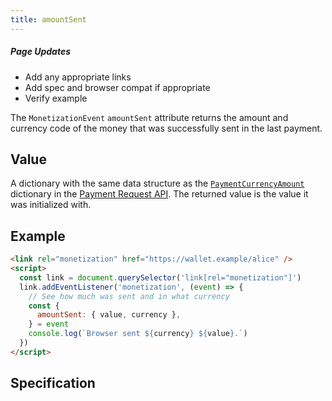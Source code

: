 ```yaml
---
title: amountSent
---
```



<div class="draft"><h5>Page Updates</h5><ul><li>Add any appropriate links</li><li>Add spec and browser compat if appropriate</li><li>Verify example</li></ul></div>

The `MonetizationEvent` `amountSent` attribute returns the amount and currency code of the money that was successfully sent in the last payment.

## Value

A dictionary with the same data structure as the <a href="https://www.w3.org/TR/payment-request/#dom-paymentcurrencyamount" target="_blank">`PaymentCurrencyAmount`</a> dictionary in the <a href="https://www.w3.org/TR/payment-request/" target="_blank">Payment Request API</a>. The returned value is the value it was initialized with.

## Example

```html
<link rel="monetization" href="https://wallet.example/alice" />
<script>
  const link = document.querySelector('link[rel="monetization"]')
  link.addEventListener('monetization', (event) => {
    // See how much was sent and in what currency
    const {
      amountSent: { value, currency },
    } = event
    console.log(`Browser sent ${currency} ${value}.`)
  })
</script>
```

## Specification

<Specifications link="amountsent-attribute"></Specifications>